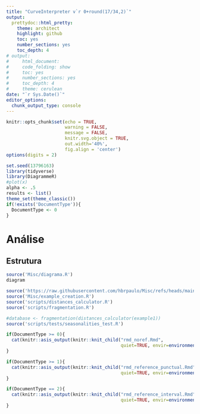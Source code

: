 ```yaml
---
title: "CurveInterpreter v`r 0+round(17/34,2)`"
output:
  prettydoc::html_pretty:
    theme: architect
    highlight: github
    toc: yes
    number_sections: yes
    toc_depth: 4
# output: 
#     html_document:
#     code_folding: show
#     toc: yes
#     number_sections: yes
#     toc_depth: 4
#     theme: cerulean
date: "`r Sys.Date()`"
editor_options: 
  chunk_output_type: console
---
```


```r
knitr::opts_chunk$set(echo = TRUE,
                      warning = FALSE,
                      message = FALSE,
                      knitr.svg.object = TRUE, 
                      out.width='40%',
                      fig.align = 'center')
options(digits = 2)
```

```r
set.seed(13796163)
library(tidyverse)
library(DiagrammeR)
#plot(x)
alpha <- .5
results <- list()
theme_set(theme_classic())
if(!exists('DocumentType')){
  DocumentType <- 0
}
```

# Análise 
<!-- {.tabset .tabset-fade .tabset-pills} -->

## Estrutura

```r
source('Misc/diagrama.R')
diagram
```

```r
source('https://raw.githubusercontent.com/hbrpaulo/Misc/refs/heads/main/format_sig.R')
source('Misc/example_creation.R')
source('scripts/distances_calculator.R')
source('scripts/fragmentation.R')
```


```r
#database <- fragmentation(distances_calculator(example1))
source('scripts/tests/seasonalities_test.R')
```


```r
if(DocumentType >= 0){
  cat(knitr::asis_output(knitr::knit_child("rmd_noref.Rmd", 
                                           quiet=TRUE, envir=environment())))
}
```

```r
if(DocumentType >= 1){
  cat(knitr::asis_output(knitr::knit_child("rmd_reference_punctual.Rmd",
                                           quiet=TRUE, envir=environment())))
}
```

```r
if(DocumentType == 2){
  cat(knitr::asis_output(knitr::knit_child("rmd_reference_interval.Rmd",
                                           quiet=TRUE, envir=environment())))
}
```
